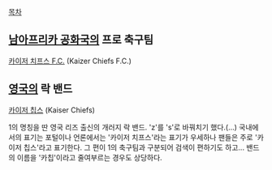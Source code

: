 [[목차]]
== [[남아프리카 공화국]]의 프로 축구팀 ==
[[카이저 치프스 F.C.]] (Kaizer Chiefs F.C.)

== [[영국]]의 락 밴드 ==
[[카이저 칩스]] (Kaiser Chiefs)

1의 명칭을 딴 영국 리즈 출신의 개러지 락 밴드. 'z'를 's'로 바꿔치기 했다.(...) 국내에서의 표기는 포털이나 언론에서는 '카이저 치프스'라는 표기가 우세하나 팬들은 주로 '카이저 칩스'라고 표기한다. 그 편이 1의 축구팀과 구분되어 검색이 편하기도 하고... 밴드의 이름을 '카칩'이라고 줄여부르는 경우도 상당하다. 
